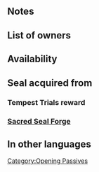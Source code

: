 {{SkillPage Tabs}}{{Passive
|type=C
|exclusive=0
|1name=Spd Opening 1
|1tagid=SID_速さの開放1
|1promotionRarity=4
|1promotionTier=1
|1effect=At start of turn, grants Spd+2 to ally with the highest Spd for 1 turn. (Excludes unit.)
|1required=-
|1cost=60
|2name=Spd Opening 2
|2tagid=SID_速さの開放2
|2promotionRarity=5
|2promotionTier=1
|2effect=At start of turn, grants Spd+4 to ally with the highest Spd for 1 turn. (Excludes unit.)
|2cost=120
|3name=Spd Opening 3
|3tagid=SID_速さの開放3
|3effect=At start of turn, grants Spd+6 to ally with the highest Spd for 1 turn. (Excludes unit.)
|3cost=240
|canUseMove={{MoveList|all}}
|canUseWeapon={{WeaponList|all}}
|properties=random_owner
}}
==Notes==
{{Bonuses}}
{{SelectStat|Spd}}
==List of owners==
{{Skill Hero List}}
==Availability==
{{PassiveFocusList}}
{{PassiveDistributionList}}
{{PassiveCombatManualList}}
==Seal acquired from==
===Tempest Trials reward===
{{Tempest Trials seal reward}}
===[[Sacred Seal Forge]]===
{{SealCosts
|seals=Spd Opening 1;Spd Opening 2;Spd Opening 3
|badgeColor=Azure
|costs1=20;100;20
|costs2=60;200;50
|costs3=400;1000;100
}}
==In other languages==
{{OtherLanguages
|japanese=速さの開放
|german=Ges.-Öffnung
|spanishEU=Brecha Vel
|spanishLA=Brecha Vel.
|french=Ouverture Vit
|italian=Occasione Vel
|chineseTW=速度開放
|portuguese=Brecha Vel.
}}
{{Seals Navbox}}
{{Passives Navbox|C}}
[[Category:Opening Passives]]